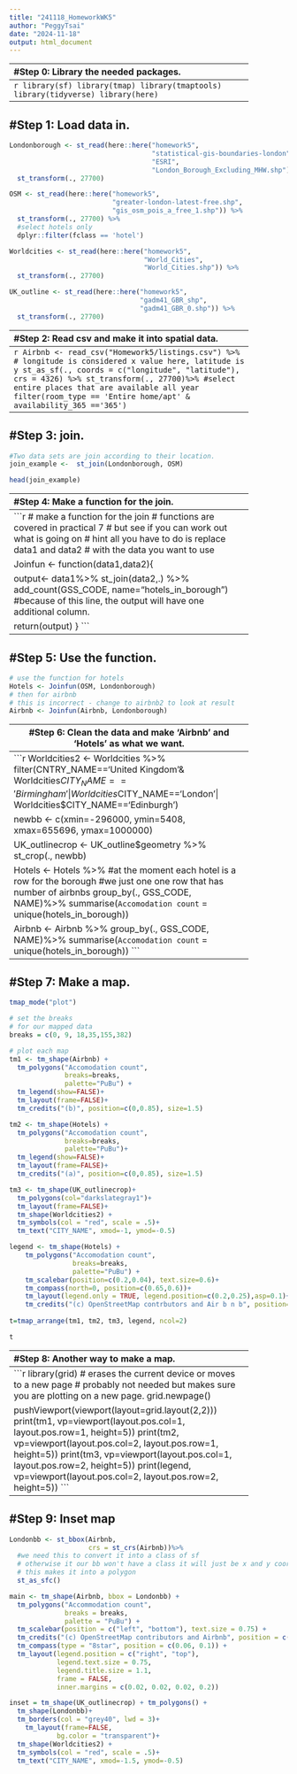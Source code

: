 ```yaml
---
title: "241118_HomeworkWK5"
author: "PeggyTsai"
date: "2024-11-18"
output: html_document
---
```




-------------------------------------------------------------
#Step 0: Library the needed packages.
-------------------------------------------------------------
```r
library(sf)
library(tmap)
library(tmaptools)
library(tidyverse)
library(here)
```



-------------------------------------------------------------
#Step 1: Load data in.
-------------------------------------------------------------
```r
Londonborough <- st_read(here::here("homework5",
                                    "statistical-gis-boundaries-london", 
                                    "ESRI", 
                                    "London_Borough_Excluding_MHW.shp"))%>%
  st_transform(., 27700)
```
```r
OSM <- st_read(here::here("homework5",
                          "greater-london-latest-free.shp", 
                          "gis_osm_pois_a_free_1.shp")) %>%
  st_transform(., 27700) %>%
  #select hotels only
  dplyr::filter(fclass == 'hotel')
```
```r
Worldcities <- st_read(here::here("homework5",
                                  "World_Cities", 
                                  "World_Cities.shp")) %>%
  st_transform(., 27700)
```
```r
UK_outline <- st_read(here::here("homework5",
                                 "gadm41_GBR_shp", 
                                 "gadm41_GBR_0.shp")) %>%
  st_transform(., 27700)
```



-------------------------------------------------------------
#Step 2: Read csv and make it into spatial data.
-------------------------------------------------------------
```r
Airbnb <- read_csv("Homework5/listings.csv") %>%
  # longitude is considered x value here, latitude is y
  st_as_sf(., coords = c("longitude", "latitude"), 
                   crs = 4326) %>%
    st_transform(., 27700)%>%
    #select entire places that are available all year
    filter(room_type == 'Entire home/apt' & availability_365 =='365')
```



-------------------------------------------------------------
#Step 3: join.
-------------------------------------------------------------
```r
#Two data sets are join according to their location.
join_example <-  st_join(Londonborough, OSM)

head(join_example)
```



-------------------------------------------------------------
#Step 4: Make a function for the join.
-------------------------------------------------------------
```r
# make a function for the join
# functions are covered in practical 7
# but see if you can work out what is going on
# hint all you have to do is replace data1 and data2
# with the data you want to use

Joinfun <- function(data1,data2){

output<- data1%>%
  st_join(data2,.) %>%
  add_count(GSS_CODE, name="hotels_in_borough") 
  #because of this line, the output will have one additional column.

  return(output)
}
```



-------------------------------------------------------------
#Step 5: Use the function.
-------------------------------------------------------------
```r
# use the function for hotels
Hotels <- Joinfun(OSM, Londonborough)
# then for airbnb
# this is incorrect - change to airbnb2 to look at result
Airbnb <- Joinfun(Airbnb, Londonborough)

```



-------------------------------------------------------------
#Step 6: Clean the data and make 'Airbnb' and 'Hotels' as what we want.
-------------------------------------------------------------
```r
Worldcities2 <- Worldcities %>%
  filter(CNTRY_NAME=='United Kingdom'&
           Worldcities$CITY_NAME=='Birmingham'|
           Worldcities$CITY_NAME=='London'|
           Worldcities$CITY_NAME=='Edinburgh')

newbb <- c(xmin=-296000, ymin=5408, xmax=655696, ymax=1000000)
  
UK_outlinecrop <- UK_outline$geometry %>%
  st_crop(., newbb)

Hotels <- Hotels %>%
  #at the moment each hotel is a row for the borough
  #we just one one row that has number of airbnbs
  group_by(., GSS_CODE, NAME)%>%
  summarise(`Accomodation count` = unique(hotels_in_borough))

Airbnb <- Airbnb %>%
  group_by(., GSS_CODE, NAME)%>%
  summarise(`Accomodation count` = unique(hotels_in_borough))
```



-------------------------------------------------------------
#Step 7: Make a map.
-------------------------------------------------------------
```r
tmap_mode("plot")

# set the breaks
# for our mapped data
breaks = c(0, 9, 18,35,155,382) 

# plot each map
tm1 <- tm_shape(Airbnb) + 
  tm_polygons("Accomodation count",
              breaks=breaks, 
              palette="PuBu") + 
  tm_legend(show=FALSE)+
  tm_layout(frame=FALSE)+
  tm_credits("(b)", position=c(0,0.85), size=1.5)

tm2 <- tm_shape(Hotels) + 
  tm_polygons("Accomodation count", 
              breaks=breaks,
              palette="PuBu")+
  tm_legend(show=FALSE)+
  tm_layout(frame=FALSE)+
  tm_credits("(a)", position=c(0,0.85), size=1.5)

tm3 <- tm_shape(UK_outlinecrop)+ 
  tm_polygons(col="darkslategray1")+
  tm_layout(frame=FALSE)+
  tm_shape(Worldcities2) +
  tm_symbols(col = "red", scale = .5)+
  tm_text("CITY_NAME", xmod=-1, ymod=-0.5)

legend <- tm_shape(Hotels) +
    tm_polygons("Accomodation count",
                breaks=breaks,
                palette="PuBu") +
    tm_scalebar(position=c(0.2,0.04), text.size=0.6)+
    tm_compass(north=0, position=c(0.65,0.6))+
    tm_layout(legend.only = TRUE, legend.position=c(0.2,0.25),asp=0.1)+
    tm_credits("(c) OpenStreetMap contrbutors and Air b n b", position=c(0.0,0.0))
  
t=tmap_arrange(tm1, tm2, tm3, legend, ncol=2)

t
```



-------------------------------------------------------------
#Step 8: Another way to make a map.
-------------------------------------------------------------
```r
library(grid)
# erases the current device or moves to a new page 
# probably not needed but makes sure you are plotting on a new page.
grid.newpage()

pushViewport(viewport(layout=grid.layout(2,2)))
print(tm1, vp=viewport(layout.pos.col=1, layout.pos.row=1, height=5))
print(tm2, vp=viewport(layout.pos.col=2, layout.pos.row=1, height=5))
print(tm3, vp=viewport(layout.pos.col=1, layout.pos.row=2, height=5))
print(legend, vp=viewport(layout.pos.col=2, layout.pos.row=2, height=5))
```



-------------------------------------------------------------
#Step 9: Inset map
-------------------------------------------------------------
```r
Londonbb <- st_bbox(Airbnb,
                    crs = st_crs(Airbnb))%>%
  #we need this to convert it into a class of sf
  # otherwise it our bb won't have a class it will just be x and y coordinates for the box
  # this makes it into a polygon
  st_as_sfc()
```

```r
main <- tm_shape(Airbnb, bbox = Londonbb) + 
  tm_polygons("Accommodation count",
              breaks = breaks, 
              palette = "PuBu") +
  tm_scalebar(position = c("left", "bottom"), text.size = 0.75) +
  tm_credits("(c) OpenStreetMap contributors and Airbnb", position = c(0.0, 0.0)) +
  tm_compass(type = "8star", position = c(0.06, 0.1)) +
  tm_layout(legend.position = c("right", "top"), 
            legend.text.size = 0.75, 
            legend.title.size = 1.1,
            frame = FALSE, 
            inner.margins = c(0.02, 0.02, 0.02, 0.2))


```
```r
inset = tm_shape(UK_outlinecrop) + tm_polygons() +
  tm_shape(Londonbb)+ 
  tm_borders(col = "grey40", lwd = 3)+
    tm_layout(frame=FALSE,
            bg.color = "transparent")+
  tm_shape(Worldcities2) +
  tm_symbols(col = "red", scale = .5)+
  tm_text("CITY_NAME", xmod=-1.5, ymod=-0.5)
```

